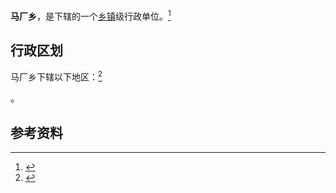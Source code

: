 {{中国乡级行政区|63/21/23/206/000}}

'''马厂乡'''，是{{PRC admin/fullname|63/21/23/206/000|3}}下辖的一个[[乡镇|乡镇]]级行政单位。<ref>{{PRC admin/ref sgc|{{PRC admin/parent|63/21/23/206/000}}}}</ref>

== 行政区划 ==

马厂乡下辖以下地区：<ref>{{PRC admin/ref sgc|63/21/23/206/000}}</ref>

{{PRC admin/children|63/21/23/206/000}}。

== 参考资料 ==

{{reflist}}

{{行政区划小作品}}
{{PRC admin/navcat|63/21/23/206/000}}